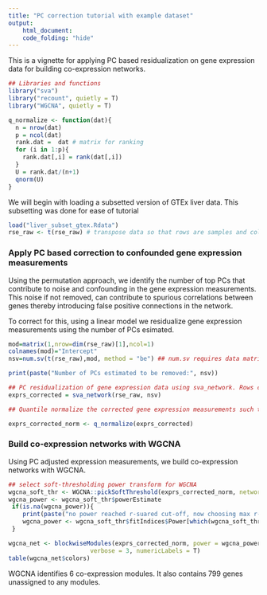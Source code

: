 ---
title: "PC correction tutorial with example dataset"
output:
    html_document:
    code_folding: "hide"
---
This is a vignette for applying PC based residualization on gene expression data for building co-expression networks.

```{r, message = F}

## Libraries and functions
library("sva")
library("recount", quietly = T)
library("WGCNA", quietly = T)

q_normalize <- function(dat){
  n = nrow(dat)
  p = ncol(dat)
  rank.dat =  dat # matrix for ranking
  for (i in 1:p){
    rank.dat[,i] = rank(dat[,i])
  }
  U = rank.dat/(n+1)
  qnorm(U)
}
```

We will begin with loading a subsetted version of GTEx liver data. This subsetting was done for ease of tutorial
```{r}
load("liver_subset_gtex.Rdata")
rse_raw <- t(rse_raw) # transpose data so that rows are samples and columns are gene expression measurements
```

### Apply PC based correction to confounded gene expression measurements
Using the permutation approach, we identify the number of top PCs that contribute to noise and confounding in the gene expression measurements. This noise if not removed, can contribute to spurious correlations between genes thereby introducing false positive connections in the network.

To correct for this, using a linear model we residualize gene expression measurements using the number of PCs esimated.

```{r}
mod=matrix(1,nrow=dim(rse_raw)[1],ncol=1)
colnames(mod)="Intercept"
nsv=num.sv(t(rse_raw),mod, method = "be") ## num.sv requires data matrix with features(genes) in the rows and samples in the column

print(paste("Number of PCs estimated to be removed:", nsv))

## PC residualization of gene expression data using sva_network. Rows correspond to samples, Columns correspond to features
exprs_corrected = sva_network(rse_raw, nsv)
```

```{r}
## Quantile normalize the corrected gene expression measurements such that each expression of every gene follows a gaussian distribution

exprs_corrected_norm <- q_normalize(exprs_corrected)
```
### Build co-expression networks with WGCNA

Using PC adjusted expression measurements, we build co-expression networks with WGCNA. 

```{r}
## select soft-thresholding power transform for WGCNA
wgcna_soft_thr <- WGCNA::pickSoftThreshold(exprs_corrected_norm, networkType = "signed")
wgcna_power <- wgcna_soft_thr$powerEstimate
 if(is.na(wgcna_power)){
	print(paste("no power reached r-suared cut-off, now choosing max r-squared based power"))
	wgcna_power <- wgcna_soft_thr$fitIndices$Power[which(wgcna_soft_thr$fitIndices$SFT.R.sq == max(wgcna_soft_thr$fitIndices$SFT.R.sq))]
 }

```

```{r}
wgcna_net <- blockwiseModules(exprs_corrected_norm, power = wgcna_power,
                       verbose = 3, numericLabels = T)
table(wgcna_net$colors)
```

WGCNA identifies 6 co-expression modules. It also contains 799 genes unassigned to any modules.